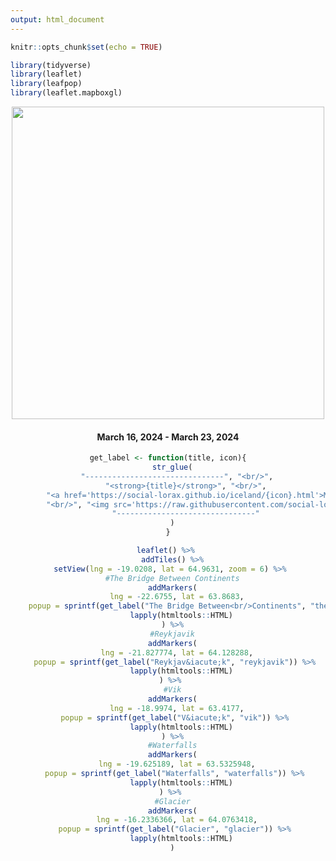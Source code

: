 ```yaml
---
output: html_document
---
```


```r
knitr::opts_chunk$set(echo = TRUE)

library(tidyverse)
library(leaflet)
library(leafpop)
library(leaflet.mapboxgl)
```

<center>

![](postcard.jpg){height="500"}

#### March 16, 2024 - March 23, 2024

```r
get_label <- function(title, icon){
  str_glue(
    "-------------------------------", "<br/>",
        "<strong>{title}</strong>", "<br/>",
        "<a href='https://social-lorax.github.io/iceland/{icon}.html'>More</a>", "<br/>",
        "<br/>", "<img src='https://raw.githubusercontent.com/social-lorax/iceland/main/icon_{icon}.jpg' width=125>", "<br/>",
        "-------------------------------"
  )
}

leaflet() %>% 
  addTiles() %>%
  setView(lng = -19.0208, lat = 64.9631, zoom = 6) %>% 
  #The Bridge Between Continents
  addMarkers(
    lng = -22.6755, lat = 63.8683,
    popup = sprintf(get_label("The Bridge Between<br/>Continents", "the_bridge_between_continents")) %>% 
      lapply(htmltools::HTML)
  ) %>%
  #Reykjavik
  addMarkers(
    lng = -21.827774, lat = 64.128288,
    popup = sprintf(get_label("Reykjav&iacute;k", "reykjavik")) %>% 
      lapply(htmltools::HTML)
  ) %>% 
  #Vik
  addMarkers(
    lng = -18.9974, lat = 63.4177,
    popup = sprintf(get_label("V&iacute;k", "vik")) %>% 
      lapply(htmltools::HTML)
  ) %>%
  #Waterfalls
  addMarkers(
    lng = -19.625189, lat = 63.5325948,
    popup = sprintf(get_label("Waterfalls", "waterfalls")) %>% 
      lapply(htmltools::HTML)
  ) %>% 
  #Glacier
  addMarkers(
    lng = -16.2336366, lat = 64.0763418,
    popup = sprintf(get_label("Glacier", "glacier")) %>% 
      lapply(htmltools::HTML)
  )
```

</center>
